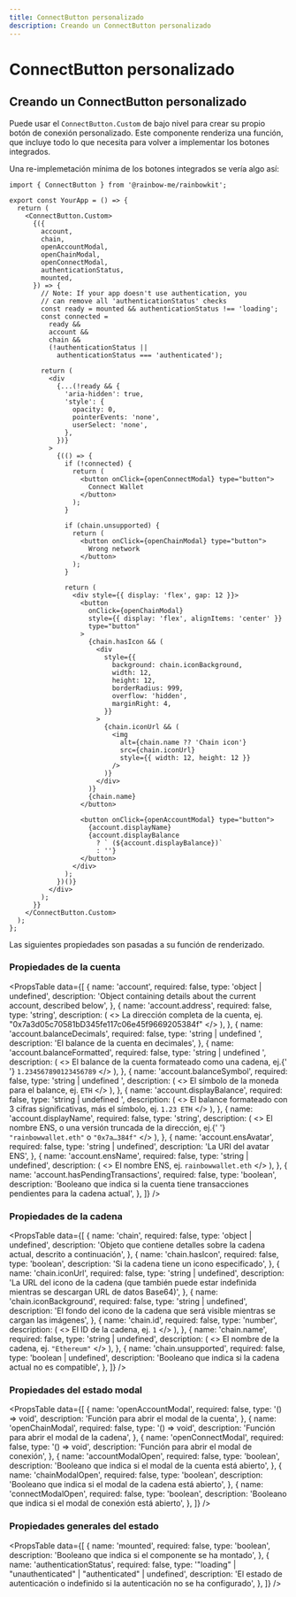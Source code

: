 ```yaml
---
title: ConnectButton personalizado
description: Creando un ConnectButton personalizado
---
```


# ConnectButton personalizado

## Creando un ConnectButton personalizado

Puede usar el `ConnectButton.Custom` de bajo nivel para crear su propio botón de conexión personalizado. Este componente renderiza una función, que incluye todo lo que necesita para volver a implementar los botones integrados.

Una re-implemetación mínima de los botones integrados se vería algo así:

```tsx
import { ConnectButton } from '@rainbow-me/rainbowkit';

export const YourApp = () => {
  return (
    <ConnectButton.Custom>
      {({
        account,
        chain,
        openAccountModal,
        openChainModal,
        openConnectModal,
        authenticationStatus,
        mounted,
      }) => {
        // Note: If your app doesn't use authentication, you
        // can remove all 'authenticationStatus' checks
        const ready = mounted && authenticationStatus !== 'loading';
        const connected =
          ready &&
          account &&
          chain &&
          (!authenticationStatus ||
            authenticationStatus === 'authenticated');

        return (
          <div
            {...(!ready && {
              'aria-hidden': true,
              'style': {
                opacity: 0,
                pointerEvents: 'none',
                userSelect: 'none',
              },
            })}
          >
            {(() => {
              if (!connected) {
                return (
                  <button onClick={openConnectModal} type="button">
                    Connect Wallet
                  </button>
                );
              }

              if (chain.unsupported) {
                return (
                  <button onClick={openChainModal} type="button">
                    Wrong network
                  </button>
                );
              }

              return (
                <div style={{ display: 'flex', gap: 12 }}>
                  <button
                    onClick={openChainModal}
                    style={{ display: 'flex', alignItems: 'center' }}
                    type="button"
                  >
                    {chain.hasIcon && (
                      <div
                        style={{
                          background: chain.iconBackground,
                          width: 12,
                          height: 12,
                          borderRadius: 999,
                          overflow: 'hidden',
                          marginRight: 4,
                        }}
                      >
                        {chain.iconUrl && (
                          <img
                            alt={chain.name ?? 'Chain icon'}
                            src={chain.iconUrl}
                            style={{ width: 12, height: 12 }}
                          />
                        )}
                      </div>
                    )}
                    {chain.name}
                  </button>

                  <button onClick={openAccountModal} type="button">
                    {account.displayName}
                    {account.displayBalance
                      ? ` (${account.displayBalance})`
                      : ''}
                  </button>
                </div>
              );
            })()}
          </div>
        );
      }}
    </ConnectButton.Custom>
  );
};
```

Las siguientes propiedades son pasadas a su función de renderizado.

### Propiedades de la cuenta

<PropsTable
  data={[
    {
      name: 'account',
      required: false,
      type: 'object | undefined',
      description:
        'Object containing details about the current account, described below',
    },
    {
      name: 'account.address',
      required: false,
      type: 'string',
      description: (
        <>
          La dirección completa de la cuenta, ej.
          "0x7a3d05c70581bD345fe117c06e45f9669205384f"
        </>
      ),
    },
    {
      name: 'account.balanceDecimals',
      required: false,
      type: 'string | undefined	',
      description: 'El balance de la cuenta en decimales',
    },
    {
      name: 'account.balanceFormatted',
      required: false,
      type: 'string | undefined	',
      description: (
        <>
          El balance de la cuenta formateado como una cadena, ej.{' '}
          <code>1.234567890123456789</code>
        </>
      ),
    },
    {
      name: 'account.balanceSymbol',
      required: false,
      type: 'string | undefined	',
      description: (
        <>
          El símbolo de la moneda para el balance, ej. <code>ETH</code>
        </>
      ),
    },
    {
      name: 'account.displayBalance',
      required: false,
      type: 'string | undefined	',
      description: (
        <>
          El balance formateado con 3 cifras significativas, más el
          símbolo, ej. <code>1.23 ETH</code>
        </>
      ),
    },
    {
      name: 'account.displayName',
      required: false,
      type: 'string',
      description: (
        <>
          El nombre ENS, o una versión truncada de la dirección, ej.{' '}
          <code>"rainbowwallet.eth"</code> o <code>"0x7a…384f"</code>
        </>
      ),
    },
    {
      name: 'account.ensAvatar',
      required: false,
      type: 'string	| undefined',
      description: 'La URI del avatar ENS',
    },
    {
      name: 'account.ensName',
      required: false,
      type: 'string	| undefined',
      description: (
        <>
          El nombre ENS, ej. <code>rainbowwallet.eth</code>
        </>
      ),
    },
    {
      name: 'account.hasPendingTransactions',
      required: false,
      type: 'boolean',
      description:
        'Booleano que indica si la cuenta tiene transacciones pendientes para la cadena actual',
    },
  ]}
/>

### Propiedades de la cadena

<PropsTable
  data={[
    {
      name: 'chain',
      required: false,
      type: 'object | undefined',
      description:
        'Objeto que contiene detalles sobre la cadena actual, descrito a continuación',
    },
    {
      name: 'chain.hasIcon',
      required: false,
      type: 'boolean',
      description: 'Si la cadena tiene un icono especificado',
    },
    {
      name: 'chain.iconUrl',
      required: false,
      type: 'string | undefined',
      description:
        'La URL del icono de la cadena (que también puede estar indefinida mientras se descargan URL de datos Base64)',
    },
    {
      name: 'chain.iconBackground',
      required: false,
      type: 'string | undefined',
      description:
        'El fondo del icono de la cadena que será visible mientras se cargan las imágenes',
    },
    {
      name: 'chain.id',
      required: false,
      type: 'number',
      description: (
        <>
          El ID de la cadena, ej. <code>1</code>
        </>
      ),
    },
    {
      name: 'chain.name',
      required: false,
      type: 'string | undefined',
      description: (
        <>
          El nombre de la cadena, ej. <code>"Ethereum"</code>
        </>
      ),
    },
    {
      name: 'chain.unsupported',
      required: false,
      type: 'boolean | undefined',
      description:
        'Booleano que indica si la cadena actual no es compatible',
    },
  ]}
/>

### Propiedades del estado modal

<PropsTable
  data={[
    {
      name: 'openAccountModal',
      required: false,
      type: '() => void',
      description: 'Función para abrir el modal de la cuenta',
    },
    {
      name: 'openChainModal',
      required: false,
      type: '() => void',
      description: 'Función para abrir el modal de la cadena',
    },
    {
      name: 'openConnectModal',
      required: false,
      type: '() => void',
      description: 'Función para abrir el modal de conexión',
    },
    {
      name: 'accountModalOpen',
      required: false,
      type: 'boolean',
      description:
        'Booleano que indica si el modal de la cuenta está abierto',
    },
    {
      name: 'chainModalOpen',
      required: false,
      type: 'boolean',
      description: 'Booleano que indica si el modal de la cadena está abierto',
    },
    {
      name: 'connectModalOpen',
      required: false,
      type: 'boolean',
      description:
        'Booleano que indica si el modal de conexión está abierto',
    },
  ]}
/>

### Propiedades generales del estado

<PropsTable
  data={[
    {
      name: 'mounted',
      required: false,
      type: 'boolean',
      description:
        'Booleano que indica si el componente se ha montado',
    },
    {
      name: 'authenticationStatus',
      required: false,
      type: '"loading" | "unauthenticated" | "authenticated" | undefined',
      description:
        'El estado de autenticación o indefinido si la autenticación no se ha configurado',
    },
  ]}
/>
